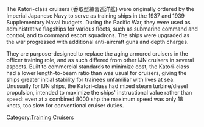 The Katori-class cruisers (香取型練習巡洋艦) were originally ordered by the Imperial Japanese Navy to serve as training ships in the 1937 and 1939 Supplementary Naval budgets. During the Pacific War, they were used as administrative flagships for various fleets, such as submarine command and control, and to command escort squadrons. The ships were upgraded as the war progressed with additional anti-aircraft guns and depth charges.

They are purpose-designed to replace the aging armored cruisers in the officer training role, and as such differed from other IJN cruisers in several aspects. Built to commercial standards to minimize cost, the Katori-class had a lower length-to-beam ratio than was usual for cruisers, giving the ships greater initial stability for trainees unfamiliar with lives at sea. Unusually for IJN ships, the Katori-class had mixed steam turbine/diesel propulsion, intended to maximize the ships' instructional value rather than speed: even at a combined 8000 shp the maximum speed was only 18 knots, too slow for conventional cruiser duties.
[[Category:Training Cruisers]]